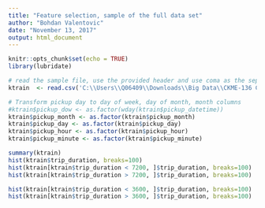 ```yaml
---
title: "Feature selection, sample of the full data set"
author: "Bohdan Valentovic"
date: "November 13, 2017"
output: html_document
---
```


```r
knitr::opts_chunk$set(echo = TRUE)
library(lubridate)
```


```r
# read the sample file, use the provided header and use coma as the separating character
ktrain  <- read.csv('C:\\Users\\Q06409\\Downloads\\Big Data\\CKME-136 Capstone project\\My project\\NYCT data\\fullTest.csv\\fullTest.csv', header = T, sep = ',')

# Transform pickup day to day of week, day of month, month columns
#ktrain$pickup_dow <- as.factor(wday(ktrain$pickup_datetime))
ktrain$pickup_month <- as.factor(ktrain$pickup_month)
ktrain$pickup_day <- as.factor(ktrain$pickup_day)
ktrain$pickup_hour <- as.factor(ktrain$pickup_hour)
ktrain$pickup_minute <- as.factor(ktrain$pickup_minute)

summary(ktrain)
hist(ktrain$trip_duration, breaks=100)
hist(ktrain[ktrain$trip_duration < 7200, ]$trip_duration, breaks=100)
hist(ktrain[ktrain$trip_duration > 7200, ]$trip_duration, breaks=100)

hist(ktrain[ktrain$trip_duration < 3600, ]$trip_duration, breaks=100)
hist(ktrain[ktrain$trip_duration > 3600, ]$trip_duration, breaks=100)

```
